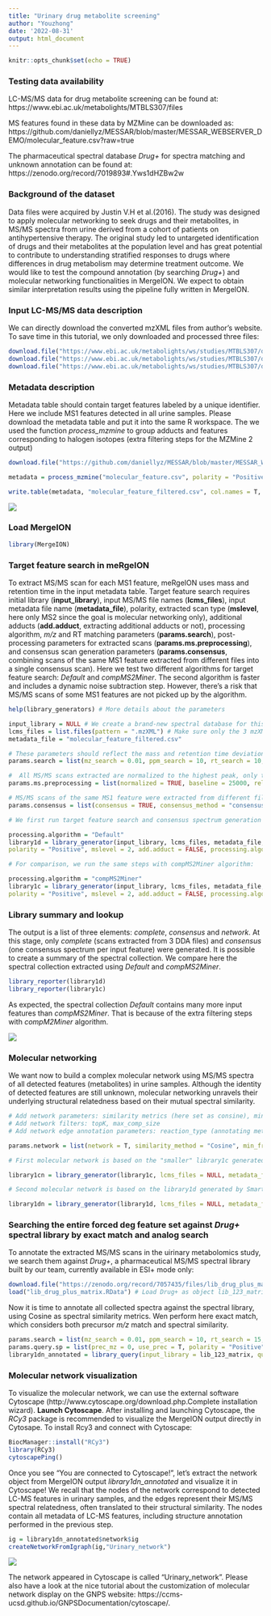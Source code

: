 ---
title: "Urinary drug metabolite screening"
author: "Youzhong"
date: '2022-08-31'
output: html_document
---

```{r setup, include=FALSE}
knitr::opts_chunk$set(echo = TRUE)
```
### Testing data availability

LC-MS/MS data for drug metabolite screening can be found at: 
https://www.ebi.ac.uk/metabolights/MTBLS307/files

MS features found in these data by MZMine can be downloaded as:
https://github.com/daniellyz/MESSAR/blob/master/MESSAR_WEBSERVER_DEMO/molecular_feature.csv?raw=true

The pharmaceutical spectral database _Drug+_ for spectra matching and unknown annotation can be found at:
https://zenodo.org/record/7019893#.Yws1dHZBw2w

### Background of the dataset

Data files were acquired by Justin V.H et al.(2016). The study was designed to apply molecular networking to seek drugs and their metabolites, in MS/MS spectra from urine derived from a cohort of patients on antihypertensive therapy. The original study led to untargeted identification of drugs and their metabolites at the population level and has great potential to contribute to understanding stratified responses to drugs where differences in drug metabolism may determine treatment outcome. We would like to test the compound annotation (by searching _Drug+_) and molecular networking functionalities in MergeION. We expect to obtain similar interpretation results using the pipeline fully written in MergeION.

### Input LC-MS/MS data description

We can directly download the converted mzXML files from author's website. To save  time in this tutorial, we only downloaded and processed three files:

```{r download1, eval = FALSE}

download.file("https://www.ebi.ac.uk/metabolights/ws/studies/MTBLS307/download/0564fc7c-80fe-4f1e-a7fd-e228be547d0a?file=Urine_05_Top10_POS.mzXML", "Urine_05_Top10_POS.mzXML")
download.file("https://www.ebi.ac.uk/metabolights/ws/studies/MTBLS307/download/0564fc7c-80fe-4f1e-a7fd-e228be547d0a?file=Urine_19_Top10_POS.mzXML", "Urine_19_Top10_POS.mzXML")
download.file("https://www.ebi.ac.uk/metabolights/ws/studies/MTBLS307/download/0564fc7c-80fe-4f1e-a7fd-e228be547d0a?file=Urine_37_Top10_POS.mzXML", "Urine_37_Top10_POS.mzXML")

```

### Metadata description

Metadata table should contain target features labeled by a unique identifier. Here we include MS1 features detected in all urine samples. Please download the metadata table and put it into the same R workspace. The we used the function _process_mzmine_ to group adducts and features corresponding to halogen isotopes (extra filtering steps for the MZMine 2 output)

```{r download2, eval = FALSE}

download.file("https://github.com/daniellyz/MESSAR/blob/master/MESSAR_WEBSERVER_DEMO/molecular_feature.csv?raw=true", "molecular_feature.csv")

metadata = process_mzmine("molecular_feature.csv", polarity = "Positive", combine.adduct = T, remove.minor.coelution  = F, remove.halogene = T, rt_search = 0.15, mz_search = 0.01)

write.table(metadata, "molecular_feature_filtered.csv", col.names = T, row.names = F, sep =",", quote = F)

```

![](images/Urine metadata.jpg)

### Load MergeION

```{r load1, eval = FALSE}

library(MergeION)

```

### Target feature search in meRgeION

To extract MS/MS scan for each MS1 feature, meRgeION uses mass and retention time in the input metadata table. Target feature search requires initial library (**input_library**), input MS/MS file names (**lcms_files**), input metadata file name (**metadata_file**), polarity, extracted scan type (**mslevel**, here only MS2 since the goal is molecular networking only), additional adducts (**add.adduct**, extracting additional adducts or not), processing algorithm, _m/z_ and RT matching parameters (**params.search**), post-processing parameters for extracted scans (**params.ms.preprocessing**), and consensus scan generation parameters (**params.consensus**, combining scans of the same MS1 feature extracted from different files into a single consensus scan). Here we test two different algorithms for target feature search: *Default* and *compMS2Miner*. The second algorithm is faster and includes a dynamic noise subtraction step. However, there's a risk that MS/MS scans of some MS1 features are not picked up by the algorithm.

```{r target, eval = FALSE}

help(library_generators) # More details about the parameters

input_library = NULL # We create a brand-new spectral database for this study
lcms_files = list.files(pattern = ".mzXML") # Make sure only the 3 mzXML files of urinary metabolomics are in the working directory
metadata_file = "molecular_feature_filtered.csv"

# These parameters should reflect the mass and retention time deviation 
params.search = list(mz_search = 0.01, ppm_search = 10, rt_search = 10, rt_gap = 30)

#  All MS/MS scans extracted are normalized to the highest peak, only top 200 most intense peaks were kept. An intensity baseline of 25000 was applied - here it reflects the noise level of Orbitrap instruments
params.ms.preprocessing = list(normalized = TRUE, baseline = 25000, relative = 0, max_peaks = 200, recalibration = 0)

# MS/MS scans of the same MS1 feature were extracted from different files,they are now combined to generate an fragment-rich consensus spectrum. Setting "consensus_method = consensus" kept fragments detected in all spectral records. A consensus window is applied to merge product ions with similar m/z values. 
params.consensus = list(consensus = TRUE, consensus_method = "consensus", consensus_window = 0.01)

# We first run target feature search and consensus spectrum generation with Default algorithm:

processing.algorithm = "Default"
library1d = library_generator(input_library, lcms_files, metadata_file,
polarity = "Positive", mslevel = 2, add.adduct = FALSE, processing.algorithm = processing.algorithm, params.search = params.search, params.ms.preprocessing = params.ms.preprocessing, params.consensus = params.consensus)

# For comparison, we run the same steps with compMS2Miner algorithm:

processing.algorithm = "compMS2Miner"
library1c = library_generator(input_library, lcms_files, metadata_file,
polarity = "Positive", mslevel = 2, add.adduct = FALSE, processing.algorithm = processing.algorithm, params.search = params.search, params.ms.preprocessing = params.ms.preprocessing, params.consensus = params.consensus)

```

### Library summary and lookup

The output is a list of three elements: *complete*, *consensus* and *network*. At this stage, only *complete* (scans extracted from 3 DDA files) and *consensus* (one consensus spectrum per input feature) were generated. It is possible to create a summary of the spectral collection. We compare here the spectral collection extracted using *Default* and *compMS2Miner*.

```{r report2, eval = FALSE}
library_reporter(library1d)
library_reporter(library1c)
```

As expected, the spectral collection *Default* contains many more input features than *compMS2Miner*. That is because of the extra filtering steps with *compM2Miner* algorithm. 

![](images/Urine library.jpg)

### Molecular networking 

We want now to build a complex molecular network using MS/MS spectra of all detected features (metabolites) in urine samples. Although the identity of detected features are still unknown, molecular networking unravels their underlying structural relatedness based on their mutual spectral similarity.

```{r nn1, eval = FALSE}

# Add network parameters: similarity metrics (here set as consine), minimum fragment matches and similarities 
# Add network filters: topK, max_comp_size
# Add network edge annotation parameters: reaction_type (annotating metabolic reaction based on mass difference) and use_reaction

params.network = list(network = T, similarity_method = "Cosine", min_frag_match = 10, min_score = 0.05, topK = 10, max_comp_size = 30, reaction_type = "Metabolic", use_reaction = FALSE)

# First molecular network is based on the "smaller" library1c generated by compM2Miner

library1cn = library_generator(library1c, lcms_files = NULL, metadata_file = NULL, polarity = "Positive", mslevel = 2, add.adduct = F, processing.algorithm = processing.algorithm, params.search = params.search, params.ms.preprocessing = params.ms.preprocessing, params.consensus = params.consensus, params.network = params.network)

# Second molecular network is based on the library1d generated by SmartION algorithm. This step can take from 30 min to 1 hour depending on the RAM of your PC.

library1dn = library_generator(library1d, lcms_files = NULL, metadata_file = NULL, polarity = "Positive", mslevel = 2, add.adduct = F, processing.algorithm = processing.algorithm, params.search = params.search, params.ms.preprocessing = params.ms.preprocessing, params.consensus = params.consensus, params.network = params.network)

```

### Searching the entire forced deg feature set against _Drug+_ spectral library by exact match and analog search

To annotate the extracted MS/MS scans in the uirinary metabolomics study, we search them against _Drug+_, a pharmaceutical MS/MS spectral library built by our team, currently available in ESI+ mode only:

```{r db2, eval = FALSE}

download.file("https://zenodo.org/record/7057435/files/lib_drug_plus_matrix.RData?download=1", "lib_drug_plus_matrix.RData") # Download Drug+ as a library object
load("lib_drug_plus_matrix.RData") # Load Drug+ as object lib_123_matrix into R environment

```

Now it is time to annotate all collected spectra against the spectral library, using Cosine as spectral similarity metrics. Wen perform here exact match, which considers both precursor *m/z* match and spectral similarity. 

```{r search1, eval = FALSE}

params.search = list(mz_search = 0.01, ppm_search = 10, rt_search = 15, rt_gap = 30)
params.query.sp = list(prec_mz = 0, use_prec = T, polarity = "Positive", method = "F1", min_frag_match = 6, min_score = 0, reaction_type = "Metabolic")
library1dn_annotated = library_query(input_library = lib_123_matrix, query_ids = NULL, query_expression = "", query_spectrum = NULL, query_library = library1dn, params.search = params.search, params.query.sp = params.query.sp)

```
### Molecular network visualization

To visualize the molecular network, we can use the external software Cytoscape (http://www.cytoscape.org/download.php.Complete installation wizard). **Launch Cytoscape**. After installing and launching Cytoscape, the *RCy3* package is recommended to visualize the MergeION output directly in Cytosape. To install Rcy3 and connect with Cytoscape:

```{r network1, eval = FALSE}
BiocManager::install("RCy3")
library(RCy3)
cytoscapePing()

```

Once you see "You are connected to Cytoscape!", let's extract the network object from MergeION output *library1dn_annotated* and visualize it in Cytoscape! We recall that the nodes of the network correspond to detected LC-MS features in urinary samples, and the edges represent their MS/MS spectral relatedness, often translated to their structural similarity. The nodes contain all metadata of LC-MS features, including structure annotation performed in the previous step.

```{r network2, eval = FALSE}

ig = library1dn_annotated$network$ig
createNetworkFromIgraph(ig,"Urinary_network")

```
![](images/Network 2.jpg)

The network appeared in Cytoscape is called "Urinary_network". Please also have a look at the nice tutorial about the customization of molecular network display on the GNPS website: https://ccms-ucsd.github.io/GNPSDocumentation/cytoscape/. 

